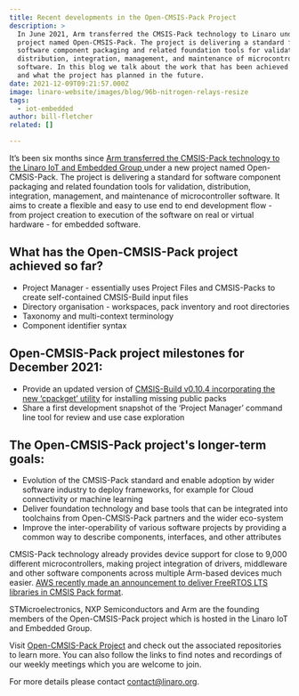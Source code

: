```yaml
---
title: Recent developments in the Open-CMSIS-Pack Project
description: >
  In June 2021, Arm transferred the CMSIS-Pack technology to Linaro under a new
  project named Open-CMSIS-Pack. The project is delivering a standard for
  software component packaging and related foundation tools for validation,
  distribution, integration, management, and maintenance of microcontroller
  software. In this blog we talk about the work that has been achieved so far
  and what the project has planned in the future.
date: 2021-12-09T09:21:57.000Z
image: linaro-website/images/blog/96b-nitrogen-relays-resize
tags:
  - iot-embedded
author: bill-fletcher
related: []

---
```


It’s been six months since [Arm transferred the CMSIS-Pack technology to the Linaro IoT and Embedded Group ](https://www.linaro.org/blog/arm-transfers-cmsis-pack-technology-to-linaro/)under a new project named Open-CMSIS-Pack.  The project is delivering a standard for software component packaging and related foundation tools for validation, distribution, integration, management, and maintenance of microcontroller software. It aims to create a flexible and easy to use end to end development flow - from project creation to execution of the software on real or virtual hardware - for embedded software.

## What has the Open-CMSIS-Pack project achieved so far?

* Project Manager -  essentially uses Project Files and CMSIS-Packs to create self-contained CMSIS-Build input files
* Directory organisation - workspaces, pack inventory and root directories
* Taxonomy and multi-context terminology
* Component identifier syntax

## Open-CMSIS-Pack project milestones for December 2021:

* Provide an updated version of [CMSIS-Build v0.10.4 incorporating the new ‘cpackget’ utility](https://github.com/Open-CMSIS-Pack/cpackget) for installing missing public packs
* Share a first development snapshot of the ‘Project Manager’  command line tool for review and use case exploration

## The Open-CMSIS-Pack project's longer-term goals:

* Evolution of the CMSIS-Pack standard and enable adoption by wider software industry to deploy frameworks, for example for Cloud connectivity or machine learning
* Deliver foundation technology and base tools that can be integrated into toolchains from Open-CMSIS-Pack partners and the wider eco-system
* Improve the inter-operability of various software projects by providing a common way to describe components, interfaces, and other attributes

CMSIS-Pack technology already provides device support for close to 9,000 different microcontrollers, making project integration of drivers, middleware and other software components across multiple Arm-based devices much easier. [AWS recently made an announcement to deliver FreeRTOS LTS libraries in CMSIS Pack format](https://www.freertos.org/2021/10/freertos-lts-libraries-are-now-part-of-our-partner-toolchains.html).

STMicroelectronics, NXP Semiconductors and Arm are the founding members of the Open-CMSIS-Pack project which is hosted in the Linaro IoT and Embedded Group.

Visit [Open-CMSIS-Pack Project](https://www.open-cmsis-pack.org/index.html) and check out the associated repositories to learn more. You can also follow the links to find notes and recordings of our weekly meetings which you are welcome to join.

For more details please contact contact@linaro.org.
